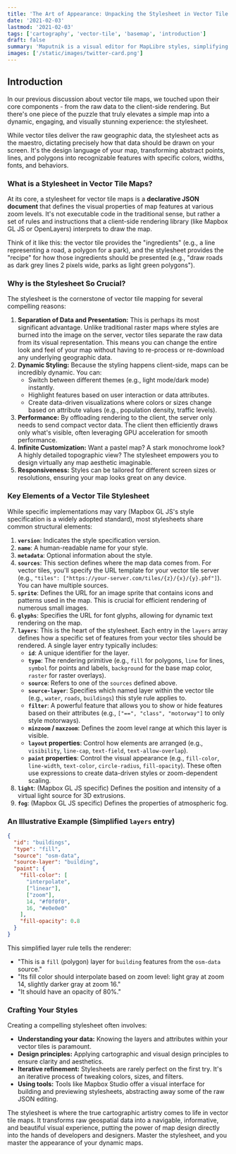 ```yaml
---
title: 'The Art of Appearance: Unpacking the Stylesheet in Vector Tile Maps'
date: '2021-02-03'
lastmod: '2021-02-03'
tags: ['cartography', 'vector-tile', 'basemap', 'introduction']
draft: false
summary: 'Maputnik is a visual editor for MapLibre styles, simplifying the process of creating and editing map styles without dealing with complex JSON.'
images: ['/static/images/twitter-card.png']
---
```


## Introduction

In our previous discussion about vector tile maps, we touched upon their core components - from the raw data to the client-side rendering. But there's one piece of the puzzle that truly elevates a simple map into a dynamic, engaging, and visually stunning experience: the stylesheet.

While vector tiles deliver the raw geographic data, the stylesheet acts as the maestro, dictating precisely how that data should be drawn on your screen. It's the design language of your map, transforming abstract points, lines, and polygons into recognizable features with specific colors, widths, fonts, and behaviors.

<TOCInline toc={props.toc} exclude="Introduction" />

### What is a Stylesheet in Vector Tile Maps?

At its core, a stylesheet for vector tile maps is a **declarative JSON document** that defines the visual properties of map features at various zoom levels. It's not executable code in the traditional sense, but rather a set of rules and instructions that a client-side rendering library (like Mapbox GL JS or OpenLayers) interprets to draw the map.

Think of it like this: the vector tile provides the "ingredients" (e.g., a line representing a road, a polygon for a park), and the stylesheet provides the "recipe" for how those ingredients should be presented (e.g., "draw roads as dark grey lines 2 pixels wide, parks as light green polygons").

### Why is the Stylesheet So Crucial?

The stylesheet is the cornerstone of vector tile mapping for several compelling reasons:

1.  **Separation of Data and Presentation:** This is perhaps its most significant advantage. Unlike traditional raster maps where styles are burned into the image on the server, vector tiles separate the raw data from its visual representation. This means you can change the entire look and feel of your map without having to re-process or re-download any underlying geographic data.
2.  **Dynamic Styling:** Because the styling happens client-side, maps can be incredibly dynamic. You can:
      * Switch between different themes (e.g., light mode/dark mode) instantly.
      * Highlight features based on user interaction or data attributes.
      * Create data-driven visualizations where colors or sizes change based on attribute values (e.g., population density, traffic levels).
3.  **Performance:** By offloading rendering to the client, the server only needs to send compact vector data. The client then efficiently draws only what's visible, often leveraging GPU acceleration for smooth performance.
4.  **Infinite Customization:** Want a pastel map? A stark monochrome look? A highly detailed topographic view? The stylesheet empowers you to design virtually any map aesthetic imaginable.
5.  **Responsiveness:** Styles can be tailored for different screen sizes or resolutions, ensuring your map looks great on any device.

### Key Elements of a Vector Tile Stylesheet

While specific implementations may vary (Mapbox GL JS's style specification is a widely adopted standard), most stylesheets share common structural elements:

1.  **`version`**: Indicates the style specification version.
2.  **`name`**: A human-readable name for your style.
3.  **`metadata`**: Optional information about the style.
4.  **`sources`**: This section defines where the map data comes from. For vector tiles, you'll specify the URL template for your vector tile server (e.g., `"tiles": ["https://your-server.com/tiles/{z}/{x}/{y}.pbf"]`). You can have multiple sources.
5.  **`sprite`**: Defines the URL for an image sprite that contains icons and patterns used in the map. This is crucial for efficient rendering of numerous small images.
6.  **`glyphs`**: Specifies the URL for font glyphs, allowing for dynamic text rendering on the map.
7.  **`layers`**: This is the heart of the stylesheet. Each entry in the `layers` array defines how a specific set of features from your vector tiles should be rendered. A single layer entry typically includes:
      * **`id`**: A unique identifier for the layer.
      * **`type`**: The rendering primitive (e.g., `fill` for polygons, `line` for lines, `symbol` for points and labels, `background` for the base map color, `raster` for raster overlays).
      * **`source`**: Refers to one of the `sources` defined above.
      * **`source-layer`**: Specifies which named layer within the vector tile (e.g., `water`, `roads`, `buildings`) this style rule applies to.
      * **`filter`**: A powerful feature that allows you to show or hide features based on their attributes (e.g., `["==", "class", "motorway"]` to only style motorways).
      * **`minzoom` / `maxzoom`**: Defines the zoom level range at which this layer is visible.
      * **`layout` properties**: Control how elements are arranged (e.g., `visibility`, `line-cap`, `text-field`, `text-allow-overlap`).
      * **`paint` properties**: Control the visual appearance (e.g., `fill-color`, `line-width`, `text-color`, `circle-radius`, `fill-opacity`). These often use expressions to create data-driven styles or zoom-dependent scaling.
8.  **`light`**: (Mapbox GL JS specific) Defines the position and intensity of a virtual light source for 3D extrusions.
9.  **`fog`**: (Mapbox GL JS specific) Defines the properties of atmospheric fog.

### An Illustrative Example (Simplified `layers` entry)

```json
{
  "id": "buildings",
  "type": "fill",
  "source": "osm-data",
  "source-layer": "building",
  "paint": {
    "fill-color": [
      "interpolate",
      ["linear"],
      ["zoom"],
      14, "#f0f0f0",
      16, "#e0e0e0"
    ],
    "fill-opacity": 0.8
  }
}
```

This simplified layer rule tells the renderer:

  * "This is a `fill` (polygon) layer for `building` features from the `osm-data` source."
  * "Its fill color should interpolate based on zoom level: light gray at zoom 14, slightly darker gray at zoom 16."
  * "It should have an opacity of 80%."

### Crafting Your Styles

Creating a compelling stylesheet often involves:

  * **Understanding your data:** Knowing the layers and attributes within your vector tiles is paramount.
  * **Design principles:** Applying cartographic and visual design principles to ensure clarity and aesthetics.
  * **Iterative refinement:** Stylesheets are rarely perfect on the first try. It's an iterative process of tweaking colors, sizes, and filters.
  * **Using tools:** Tools like Mapbox Studio offer a visual interface for building and previewing stylesheets, abstracting away some of the raw JSON editing.

The stylesheet is where the true cartographic artistry comes to life in vector tile maps. It transforms raw geospatial data into a navigable, informative, and beautiful visual experience, putting the power of map design directly into the hands of developers and designers. Master the stylesheet, and you master the appearance of your dynamic maps.
